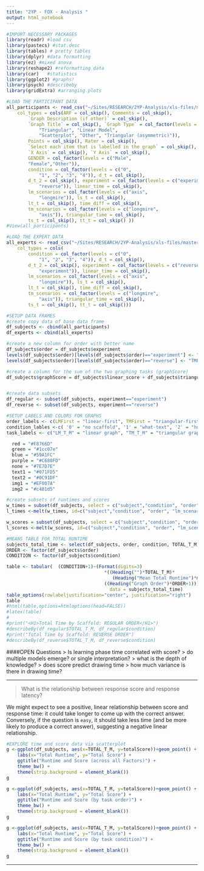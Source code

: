 ```yaml
---
title: "2YP - FOX - Analysis "
output: html_notebook
---
```


```r
#IMPORT NECESSARY PACKAGES
library(readr) #load csv
library(pastecs) #stat.desc
library(tables) # pretty tables
library(dplyr) #data formatting
library(ez) #mixed anova
library(reshape2) #reformatting data
library(car)   #statistics
library(ggplot2) #graphs!
library(psych) #describeby
library(gridExtra) #arranging plots
```

```r
#LOAD THE PARTICIPANT DATA
all_participants <- read_csv("~/Sites/RESEARCH/2YP-Analysis/xls-files/master-wrangled-data/all_participants.csv", 
    col_types = cols(ARF = col_skip(), Comments = col_skip(), 
        `Graph Description (if other)` = col_skip(), 
        `Graph Title` = col_skip(), `Graph Type` = col_factor(levels = c("Triangular (right angle)", 
            "Triangular", "Linear Model", 
            "Scatterplot", "Other", "Triangular (asymmetric)")), 
        Points = col_skip(), Rater = col_skip(), 
        `Select each item that is labelled in the graph` = col_skip(), 
        `X Axis` = col_skip(), `Y Axis` = col_skip(),
        GENDER = col_factor(levels = c("Male", 
        "Female","Other")),
        condition = col_factor(levels = c("0", 
            "1", "2", "3", "4")), d_t = col_skip(), 
        d_t_2 = col_skip(), experiment = col_factor(levels = c("experiment", 
            "reverse")), linear_time = col_skip(), 
        lm_scenarios = col_factor(levels = c("axis", 
            "longmire")), ls_t = col_skip(), 
        lt_t = col_skip(), time_diff = col_skip(), 
        tm_scenarios = col_factor(levels = c("longmire", 
            "axis")), triangular_time = col_skip(), 
        ts_t = col_skip(), tt_t = col_skip() ))
#View(all_participants)

#LOAD THE EXPERT DATA
all_experts <- read_csv("~/Sites/RESEARCH/2YP-Analysis/xls-files/master-wrangled-data/all_experts.csv", 
    col_types = cols(
        condition = col_factor(levels = c("0", 
            "1", "2", "3", "4")), d_t = col_skip(), 
        d_t_2 = col_skip(), experiment = col_factor(levels = c("reverse", 
            "experiment")), linear_time = col_skip(), 
        lm_scenarios = col_factor(levels = c("axis", 
            "longmire")), ls_t = col_skip(), 
        lt_t = col_skip(), time_diff = col_skip(), 
        tm_scenarios = col_factor(levels = c("longmire", 
            "axis")), triangular_time = col_skip(), 
        ts_t = col_skip(), tt_t = col_skip()))

```

```r
#SETUP DATA FRAMES
#create copy data of base data frame 
df_subjects <- cbind(all_participants)
df_experts <- cbind(all_experts)

#create a new column for order with better name
df_subjects$order = df_subjects$experiment
levels(df_subjects$order)[levels(df_subjects$order)=="experiment"] <- "LMFirst"
levels(df_subjects$order)[levels(df_subjects$order)=="reverse"] <- "TMFirst"

#create a column for the sum of the two graphing tasks (graphScore)
df_subjects$graphScore = df_subjects$linear_score + df_subjects$triangular_score


#create data subsets
df_regular <- subset(df_subjects, experiment=="experiment")
df_reverse <- subset(df_subjects, experiment=="reverse")
```

```r
#SETUP LABELS AND COLORS FOR GRAPHS
order_labels <- c(LMFirst = "linear-first", TMFirst = "triangular-first")
condition_lables <-c( '0' = "no scaffold", '1' = "what-text", '2' = "how-text", '3' = "static image", '4' = "interactive image")
task_labels <- c("LM_T_M" = "linear graph", "TM_T_M" = "triangular graph")

  red = "#F8766D"
  green = "#1cc07e"
  blue = "#59A1FC"
  purple = "#C680FD"
  none = "#7E7D7E"
  text1 = "#071FD5"
  text2 = "#0C91DF"
  img1 = "#EF007A"
  img2 = "#c481d5"

```

```r
#create subsets of runtimes and scores
w_times = subset(df_subjects, select = c("subject","condition", "order", "lm_scenarios", "TM_T_M","LM_T_M","DT_T_M")) #create a wide form subset 
l_times <-melt(w_times, id=c("subject","condition", "order", "lm_scenarios"), measured=c("LM_T_M","TM_T_M","DT_T_M")) #create a longform version

w_scores = subset(df_subjects, select = c("subject","condition", "order", "lm_scenarios", "linear_score","triangular_score","scaled_draw_score")) #create a wide form subset 
l_scores <-melt(w_scores, id=c("subject","condition", "order", "lm_scenarios"), measured=c("linear_score","triangular_score","scaled_draw_score")) #create a longform version
```









```r
#MEANS TABLE FOR TOTAL RUNTIME
subjects_total_time <- select(df_subjects, order, condition, TOTAL_T_M)
ORDER <- factor(df_subjects$order)
CONDITION <- factor(df_subjects$condition)

table <- tabular(  (CONDITION+1)~(Format(digits=3)
                                    *((Heading("")*TOTAL_T_M)*
                                       (Heading("Mean Total Runtime")*mean))*
                                    ((Heading("Graph Order")*ORDER+1))), 
                                      data = subjects_total_time)
table_options(rowlabeljustification="center", justification="right")
table
#html(table,options=htmloptions(head=FALSE))
#latex(table)
#
#print("<H1>Total Time by Scaffold: REGULAR ORDER</H1>")
#describeBy(df_regular$TOTAL_T_M, df_regular$condition)
#print("Total Time by Scaffold: REVERSE ORDER")
#describeBy(df_reverse$TOTAL_T_M, df_reverse$condition)
```

####OPEN Questions
> Is learning phase time correlated with score?
> do multiple models emerge? or single interpretation?
> what is the depth of knowledge?
> does score predict drawing time
> how much variance is there in drawing time?

***
> What is the relationship between response score and response latency?

We might expect to see a positive, linear relationship between score and response time: it could take longer to come up with the correct answer. Conversely, if the question is `easy`, it should take less time (and be more likely to produce a correct answer), suggesting a negative linear relationship.  
```r
#EXPLORE time and score data via scatterplot
g <-ggplot(df_subjects, aes(x=TOTAL_T_M, y=totalScore))+geom_point() +
    labs(x="Total Runtime", y="Total Score") +
    ggtitle("Runtime and Score (across all Factors)") +
    theme_bw() +
    theme(strip.background = element_blank()) 
g

g <-ggplot(df_subjects, aes(x=TOTAL_T_M, y=totalScore))+geom_point() + facet_wrap(~order)+
    labs(x="Total Runtime", y="Total Score") +
    ggtitle("Runtime and Score (by task order)") +
    theme_bw() +
    theme(strip.background = element_blank()) 
g

g <-ggplot(df_subjects, aes(x=TOTAL_T_M, y=totalScore))+geom_point() + facet_wrap(~condition, labeller=labeller(condition=condition_lables))+
    labs(x="Total Runtime", y="Total Score") +
    ggtitle("Runtime and Score (by task condition)") +
    theme_bw() +
    theme(strip.background = element_blank()) 
g

```
***
